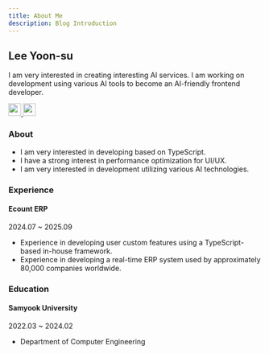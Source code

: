 ```yaml
---
title: About Me
description: Blog Introduction
---
```


## Lee Yoon-su

I am very interested in creating interesting AI services. I am working on development using various AI tools to become an AI-friendly frontend developer.

<div className="flex justify-center gap-2">
  <a href="https://github.com/leey00nsu">
    <img src="github-mark.svg" width="25" height="25" />
  </a>
  <a href="https://www.linkedin.com/in/leey00nsu">
    <img src="linkedin-mark.svg" width="25" height="25" />
  </a>
</div>

### About

- I am very interested in developing based on TypeScript.
- I have a strong interest in performance optimization for UI/UX.
- I am very interested in development utilizing various AI technologies.

### Experience

#### Ecount ERP

2024.07 ~ 2025.09

- Experience in developing user custom features using a TypeScript-based in-house framework.
- Experience in developing a real-time ERP system used by approximately 80,000 companies worldwide.

### Education

#### Samyook University

2022.03 ~ 2024.02

- Department of Computer Engineering
